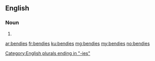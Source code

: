 ==English==

===Noun===
{{head|en|plural}}

# {{plural of|bendy|lang=en}}

[[Category:English plurals ending in "-ies"]]

[[ar:bendies]]
[[fr:bendies]]
[[ku:bendies]]
[[mg:bendies]]
[[my:bendies]]
[[no:bendies]]
